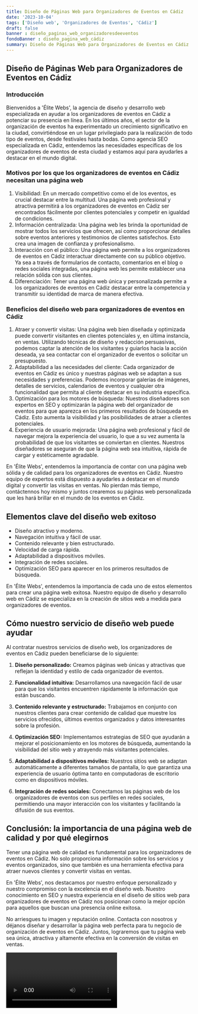 ```yaml
---
title: Diseño de Páginas Web para Organizadores de Eventos en Cádiz
date: '2023-10-04'
tags: ['Diseño web', 'Organizadores de Eventos', 'Cádiz']
draft: false
banner : diseño_paginas_web_organizadoresdeeventos
fondoBanner : diseño_pagina_web_cádiz
summary: Diseño de Páginas Web para Organizadores de Eventos en Cádiz
---
```


## Diseño de Páginas Web para Organizadores de Eventos en Cádiz

### Introducción
Bienvenidos a 'Élite Webs', la agencia de diseño y desarrollo web especializada en ayudar a los organizadores de eventos en Cádiz a potenciar su presencia en línea. En los últimos años, el sector de la organización de eventos ha experimentado un crecimiento significativo en la ciudad, convirtiéndose en un lugar privilegiado para la realización de todo tipo de eventos, desde festivales hasta bodas. Como agencia SEO especializada en Cádiz, entendemos las necesidades específicas de los organizadores de eventos de esta ciudad y estamos aquí para ayudarles a destacar en el mundo digital.

### Motivos por los que los organizadores de eventos en Cádiz necesitan una página web
1. Visibilidad: En un mercado competitivo como el de los eventos, es crucial destacar entre la multitud. Una página web profesional y atractiva permitirá a los organizadores de eventos en Cádiz ser encontrados fácilmente por clientes potenciales y competir en igualdad de condiciones.
2. Información centralizada: Una página web les brinda la oportunidad de mostrar todos los servicios que ofrecen, así como proporcionar detalles sobre eventos anteriores y testimonios de clientes satisfechos. Esto crea una imagen de confianza y profesionalismo.
3. Interacción con el público: Una página web permite a los organizadores de eventos en Cádiz interactuar directamente con su público objetivo. Ya sea a través de formularios de contacto, comentarios en el blog o redes sociales integradas, una página web les permite establecer una relación sólida con sus clientes.
4. Diferenciación: Tener una página web única y personalizada permite a los organizadores de eventos en Cádiz destacar entre la competencia y transmitir su identidad de marca de manera efectiva.

### Beneficios del diseño web para organizadores de eventos en Cádiz
1. Atraer y convertir visitas: Una página web bien diseñada y optimizada puede convertir visitantes en clientes potenciales y, en última instancia, en ventas. Utilizando técnicas de diseño y redacción persuasivas, podemos captar la atención de los visitantes y guiarlos hacia la acción deseada, ya sea contactar con el organizador de eventos o solicitar un presupuesto.
2. Adaptabilidad a las necesidades del cliente: Cada organizador de eventos en Cádiz es único y nuestras páginas web se adaptan a sus necesidades y preferencias. Podemos incorporar galerías de imágenes, detalles de servicios, calendarios de eventos y cualquier otra funcionalidad que permita al cliente destacar en su industria específica.
3. Optimización para los motores de búsqueda: Nuestros diseñadores son expertos en SEO y optimizarán la página web del organizador de eventos para que aparezca en los primeros resultados de búsqueda en Cádiz. Esto aumenta la visibilidad y las posibilidades de atraer a clientes potenciales.
4. Experiencia de usuario mejorada: Una página web profesional y fácil de navegar mejora la experiencia del usuario, lo que a su vez aumenta la probabilidad de que los visitantes se conviertan en clientes. Nuestros diseñadores se aseguran de que la página web sea intuitiva, rápida de cargar y estéticamente agradable.

En 'Élite Webs', entendemos la importancia de contar con una página web sólida y de calidad para los organizadores de eventos en Cádiz. Nuestro equipo de expertos está dispuesto a ayudarles a destacar en el mundo digital y convertir las visitas en ventas. No pierdan más tiempo, contáctennos hoy mismo y juntos crearemos su páginas web personalizada que les hará brillar en el mundo de los eventos en Cádiz.

<GifSeo />

<Cta />

## Elementos clave del diseño web exitoso

- Diseño atractivo y moderno.
- Navegación intuitiva y fácil de usar.
- Contenido relevante y bien estructurado.
- Velocidad de carga rápida.
- Adaptabilidad a dispositivos móviles.
- Integración de redes sociales.
- Optimización SEO para aparecer en los primeros resultados de búsqueda.

En 'Élite Webs', entendemos la importancia de cada uno de estos elementos para crear una página web exitosa. Nuestro equipo de diseño y desarrollo web en Cádiz se especializa en la creación de sitios web a medida para organizadores de eventos. 

## Cómo nuestro servicio de diseño web puede ayudar

Al contratar nuestros servicios de diseño web, los organizadores de eventos en Cádiz pueden beneficiarse de lo siguiente:

1. **Diseño personalizado:** Creamos páginas web únicas y atractivas que reflejan la identidad y estilo de cada organizador de eventos. 

2. **Funcionalidad intuitiva:** Desarrollamos una navegación fácil de usar para que los visitantes encuentren rápidamente la información que están buscando.

3. **Contenido relevante y estructurado:** Trabajamos en conjunto con nuestros clientes para crear contenido de calidad que muestre los servicios ofrecidos, últimos eventos organizados y datos interesantes sobre la profesión.

4. **Optimización SEO:** Implementamos estrategias de SEO que ayudarán a mejorar el posicionamiento en los motores de búsqueda, aumentando la visibilidad del sitio web y atrayendo más visitantes potenciales.

5. **Adaptabilidad a dispositivos móviles:** Nuestros sitios web se adaptan automáticamente a diferentes tamaños de pantalla, lo que garantiza una experiencia de usuario óptima tanto en computadoras de escritorio como en dispositivos móviles.

6. **Integración de redes sociales:** Conectamos las páginas web de los organizadores de eventos con sus perfiles en redes sociales, permitiendo una mayor interacción con los visitantes y facilitando la difusión de sus eventos.

## Conclusión: la importancia de una página web de calidad y por qué elegirnos

Tener una página web de calidad es fundamental para los organizadores de eventos en Cádiz. No solo proporciona información sobre los servicios y eventos organizados, sino que también es una herramienta efectiva para atraer nuevos clientes y convertir visitas en ventas.

En 'Élite Webs', nos destacamos por nuestro enfoque personalizado y nuestro compromiso con la excelencia en el diseño web. Nuestro conocimiento en SEO y nuestra experiencia en el diseño de sitios web para organizadores de eventos en Cádiz nos posicionan como la mejor opción para aquellos que buscan una presencia online exitosa.

No arriesgues tu imagen y reputación online. Contacta con nosotros y déjanos diseñar y desarrollar la página web perfecta para tu negocio de organización de eventos en Cádiz. Juntos, lograremos que tu página web sea única, atractiva y altamente efectiva en la conversión de visitas en ventas.

<Video />

<CtaBot job='Organizadores de Eventos' city='Cádiz'/>

<Gmaps query='Cádiz+españa+maps' />
